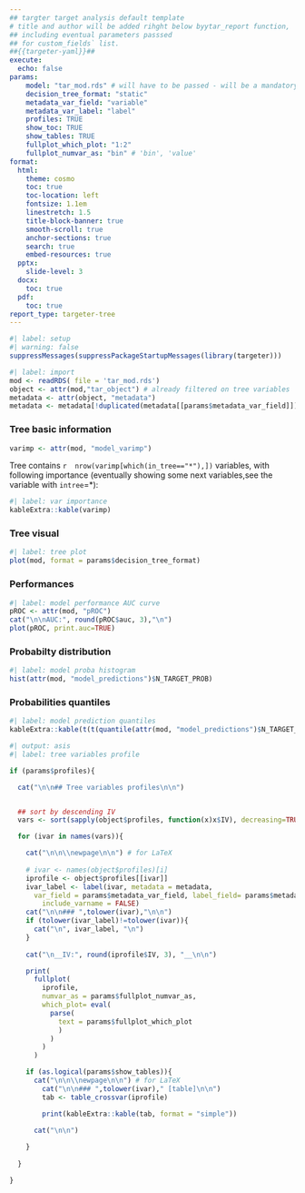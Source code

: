 ```yaml
---
## targter target analysis default template
# title and author will be added rihght below byytar_report function,
## including eventual parameters passsed
## for custom_fields` list.
##{{targeter-yaml}}## 
execute:
  echo: false
params:
    model: "tar_mod.rds" # will have to be passed - will be a mandatory parameter  -> path 
    decision_tree_format: "static"
    metadata_var_field: "variable"
    metadata_var_label: "label"
    profiles: TRUE
    show_toc: TRUE
    show_tables: TRUE
    fullplot_which_plot: "1:2"
    fullplot_numvar_as: "bin" # 'bin', 'value'
format:
  html:
    theme: cosmo
    toc: true
    toc-location: left
    fontsize: 1.1em
    linestretch: 1.5
    title-block-banner: true
    smooth-scroll: true
    anchor-sections: true
    search: true
    embed-resources: true
  pptx:
    slide-level: 3
  docx:
    toc: true
  pdf:
    toc: true
report_type: targeter-tree
---
```


```r
#| label: setup
#| warning: false
suppressMessages(suppressPackageStartupMessages(library(targeter)))
```


```r
#| label: import
mod <- readRDS( file = 'tar_mod.rds')
object <- attr(mod,"tar_object") # already filtered on tree variables
metadata <- attr(object, "metadata")
metadata <- metadata[!duplicated(metadata[[params$metadata_var_field]])] 

```

### Tree basic information

```r
varimp <- attr(mod, "model_varimp")
```

Tree contains `r  nrow(varimp[which(in_tree=="*"),])` variables, with following importance (eventually showing some next variables,see the variable with `intree`=*):




```r
#| label: var importance
kableExtra::kable(varimp)
```


### Tree visual


```r
#| label: tree plot
plot(mod, format = params$decision_tree_format)
```

### Performances


```r
#| label: model performance AUC curve
pROC <- attr(mod, "pROC")
cat("\n\nAUC:", round(pROC$auc, 3),"\n")
plot(pROC, print.auc=TRUE)
```


### Probabilty distribution


```r
#| label: model proba histogram
hist(attr(mod, "model_predictions")$N_TARGET_PROB)
```

### Probabilities quantiles



```r
#| label: model prediction quantiles
kableExtra::kable(t(t(quantile(attr(mod, "model_predictions")$N_TARGET_PROB, probs= seq(0,1, by = 0.1)))))

```






```r
#| output: asis
#| label: tree variables profile 

if (params$profiles){

  cat("\n\n## Tree variables profiles\n\n")


  ## sort by descending IV
  vars <- sort(sapply(object$profiles, function(x)x$IV), decreasing=TRUE)

  for (ivar in names(vars)){

    cat("\n\n\\newpage\n\n") # for LaTeX
  
    # ivar <- names(object$profiles)[i]
    iprofile <- object$profiles[[ivar]]
    ivar_label <- label(ivar, metadata = metadata,
      var_field = params$metadata_var_field, label_field= params$metadata_var_label,
        include_varname = FALSE)
    cat("\n\n### ",tolower(ivar),"\n\n")
    if (tolower(ivar_label)!=tolower(ivar)){
      cat("\n", ivar_label, "\n")
    }
    
    cat("\n__IV:", round(iprofile$IV, 3), "__\n\n")

    print(
      fullplot(
        iprofile, 
        numvar_as = params$fullplot_numvar_as,
        which_plot= eval(
          parse(
            text = params$fullplot_which_plot 
            )
          )
        )
      )

    if (as.logical(params$show_tables)){
      cat("\n\n\\newpage\n\n") # for LaTeX
        cat("\n\n### ",tolower(ivar)," [table]\n\n")
        tab <- table_crossvar(iprofile)

        print(kableExtra::kable(tab, format = "simple"))
        
      cat("\n\n")

    }
    
  }

}
```



